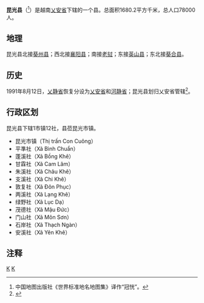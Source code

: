 {{Infobox Settlement
|name                   = 昆光县
|settlement_type        = 县
|official_name          = 
|other_name             = 
|native_name            = {{lang|vi|Huyện Con Cuông}}
|nickname               = 
|motto                  = 
|image_skyline          = 
|imagesize              = 
|image_caption          = 
|image_flag             = 
|flag_size              = 
|image_seal             = 
|seal_size              = 
|image_shield           = 
|shield_size            = 
|image_blank_emblem     = 
|blank_emblem_size      = 
|image_map              = {{Infobox mapframe|frame-width=250|zoom=10}}
|mapsize                = 
|map_caption            = 
|image_map1             = 
|mapsize1               = 
|map_caption1           = 
|pushpin_map            = Vietnam
|pushpin_label_position = bottom
|pushpin_map_caption    = 
|pushpin_map1           = 
|pushpin_label_position1= 
|pushpin_map_caption1   = 
|subdivision_type       = 国家
|subdivision_name       = {{flag|Vietnam}}
|subdivision_type1      = [[越南行政区划|省]]
|subdivision_name1      = [[乂安省|乂安省]]
|subdivision_type2      = 行政区划
|subdivision_name2      = 1市镇12社
|subdivision_type3      = 
|subdivision_name3      = 
|seat_type              = 县莅
|seat                   = {{link-vi|昆光市镇|Con Cuông (thị trấn)}}
|government_type        = 
|leader_title           = 
|leader_name            = 
|leader_title1          = 
|leader_name1           = 
|established_title      = 
|established_date       = 
|area_magnitude         = 
|unit_pref              = 
|area_footnotes         = 
|area_total_km2         = 1680.2
|area_land_km2          = 
|area_water_km2         = 
|area_water_percent     = 
|area_urban_km2         = 
|area_metro_km2         = 
|population_as_of       = 2009年
|population_footnotes   = 
|population_note        = 
|population_total       = 78000
|population_density_km2 = auto
|population_metro             = 
|population_density_metro_km2 = 
|population_urban             = 
|population_density_urban_km2 = 
|timezone               = [[越南标准时间|越南标准时间]]
|utc_offset             = +7
|elevation_footnotes    = 
|elevation_m            = 
|coor_type              = 
|coordinates            = 
|postal_code_type       = 
|postal_code            = 
|area_code              = 
|website                = [http://concuong.nghean.gov.vn 昆光县电子信息门户网站]
|footnotes              = 
}}
'''昆光县'''（{{vie|v='''Huyện Con Cuông'''}}<ref>中国地图出版社《世界标准地名地图集》译作“冠恍”。</ref>）是越南[[乂安省|乂安省]]下辖的一个县。总面积1680.2平方千米，总人口78000人。

==地理==
昆光县北接[[葵州县|葵州县]]；西北接[[襄阳县_(越南)|襄阳县]]；南接[[老挝|老挝]]；东接[[英山县_(越南)|英山县]]；东北接[[葵合县|葵合县]]。

==历史==
1991年8月12日，[[乂静省|乂静省]]恢复分设为[[乂安省|乂安省]]和[[河静省|河静省]]；昆光县划归乂安省管辖<ref>{{Cite web |url=https://thuvienphapluat.vn/van-ban/Bo-may-hanh-chinh/Nghi-quyet-dieu-chinh-dia-gioi-hanh-chinh-mot-so-tinh-thanh-pho-truc-thuoc-Trung-uong-42808.aspx |title=Nghị quyết về việc điều chỉnh địa giới hành chính một số tỉnh, thành phố trực thuộc Trung ương do Quốc hội ban hành |access-date=2020-05-02 |archive-url=https://web.archive.org/web/20200422032413/https://thuvienphapluat.vn/van-ban/Bo-may-hanh-chinh/Nghi-quyet-dieu-chinh-dia-gioi-hanh-chinh-mot-so-tinh-thanh-pho-truc-thuoc-Trung-uong-42808.aspx |archive-date=2020-04-22 |dead-url=yes }}</ref>。

==行政区划==
昆光县下辖1市镇12社，县莅昆光市镇。
*昆光市镇（Thị trấn Con Cuông）
*平準社（Xã Bình Chuẩn）
*蓬溪社（Xã Bồng Khê）
*甘霖社（Xã Cam Lâm）
*朱溪社（Xã Châu Khê）
*支溪社（Xã Chi Khê）
*敦复社（Xã Đôn Phục）
*两溪社（Xã Lạng Khê）
*绿野社（Xã Lục Dạ）
*茂德社（Xã Mậu Đức）
*门山社（Xã Môn Sơn）
*石岸社（Xã Thạch Ngàn）
*安溪社（Xã Yên Khê）

==注释==
{{reflist}}

{{乂安省行政区划}}
{{越南北中部之县市镇区域划分}}

[[Category:越南县份|K]]
[[Category:乂安省|K]]